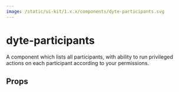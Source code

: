 ```yaml
---
image: /static/ui-kit/1.x.x/components/dyte-participants.svg
---
```


# dyte-participants

A component which lists all participants, with ability to
run privileged actions on each participant according to your permissions.

## Props

<PropsTable of="dyte-participants" />

